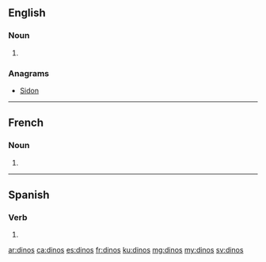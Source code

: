 ==English==

===Noun===
{{head|en|plural}}

# {{plural of|dino|lang=en}}

===Anagrams===
* [[Sidon#English|Sidon]]

----

==French==

===Noun===
{{head|fr|plural|g=?}}

# {{plural of|dino|lang=fr}}

----

==Spanish==

===Verb===
{{es-verb-form|decir}}

# {{es-compound of|dec|ir|di|nos|mood=imp|person=tú}}

[[ar:dinos]]
[[ca:dinos]]
[[es:dinos]]
[[fr:dinos]]
[[ku:dinos]]
[[mg:dinos]]
[[my:dinos]]
[[sv:dinos]]